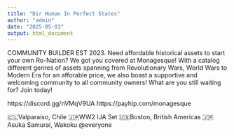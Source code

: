 ```yaml
---
title: "Dir Human In Perfect States"
author: "admin"
date: "2025-05-03"
output: html_document
---
```


COMMUNITY BUILDER EST 2023.
Need affordable historical assets to start your own Ro-Nation? We got you covered at Monagesque! With a catalog different genres of assets spanning from Revolutionary Wars, World Wars to Modern Era for an afforable price, we also boast a supportive and welcoming community to all community owners! What are you still waiting for? Join today!

https://discord.gg/nVMqV9UA
https://payhip.com/monagesque

🇨🇱Valparaiso, Chile
🇯🇵WW2 IJA Set
🇺🇸Boston, British Americas
🇯🇵Asuka Samurai, Wakoku @everyone
